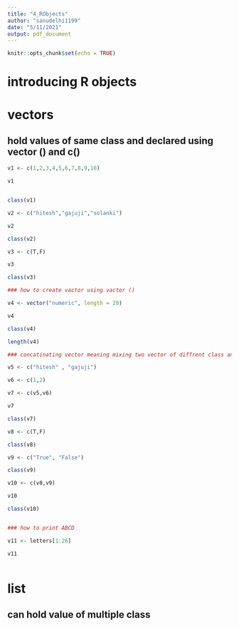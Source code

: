 ```yaml
---
title: "4_RObjects"
author: "sanudelhi1199"
date: "5/11/2021"
output: pdf_document
---
```


```r
knitr::opts_chunk$set(echo = TRUE)
```

# introducing R objects 

# vectors 
## hold values of same class and declared using vector () and c()

```r

v1 <- c(1,2,3,4,5,6,7,8,9,10)

v1


class(v1)

v2 <- c("hitesh","gajuji","solanki")

v2

class(v2)

v3 <- c(T,F)

v3

class(v3)

### how to create vactor using vactor ()

v4 <- vector("numeric", length = 20)

v4 

class(v4)

length(v4)

### concatinating vector meaning mixing two vector of diffrent class and auto assigning mutual class

v5 <- c("hitesh" , "gajuji")

v6 <- c(1,2)

v7 <- c(v5,v6)

v7 

class(v7)

v8 <- c(T,F)

class(v8)

v9 <- c("True", "False")

class(v9)

v10 <- c(v8,v9)

v10

class(v10)


### how to print ABCD

v11 <- letters[1:26]

v11



```

# list
## can hold value of multiple class

